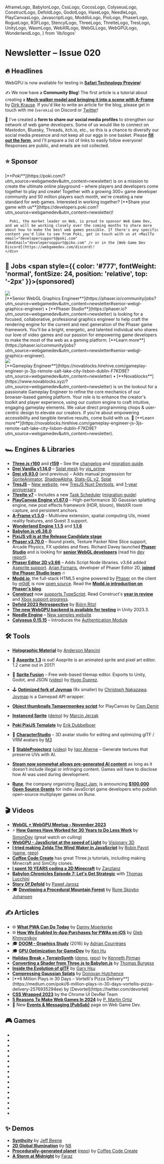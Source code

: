   AframeLogo,
  BabylonLogo,
  CssLogo,
  CocosLogo,
  ColyseusLogo,
  ConstructLogo,
  DefoldLogo,
  GodotLogo,
  HaxeLogo,
  NeedleLogo,
  PlayCanvasLogo,
  JavascriptLogo,
  ModdIoLogo,
  PixiLogo,
  PhaserLogo,
  RogueLogo,
  R3FLogo,
  StencylLogo,
  ThreeLogo,
  ThrelteLogo,
  TresLogo,
  UnityLogo,
  WasmLogo,
  WebXRLogo,
  WebGLLogo,
  WebGPULogo,
  WonderlandLogo,
} from 'lib/logos'

# Newsletter – Issue 020

<SubTitleDate value="2024-01-16" />

<NoBulletListStyles />
<NewsletterStyles />

## 🔥 Headlines

<WebGPULogo /> WebGPU is now available for testing in [**Safari Technology
Preview**](https://webkit.org/blog/14879/webgpu-now-available-for-testing-in-safari-technology-preview/)!

✍️ We now have a **Community Blog**! The first article is a tutorial about creating a <AframeLogo /> [**Mech walker model and bringing it into a scene with A-Frame**](https://www.webgamedev.com/blog/blender-aframe-mech-walker) by [Dirk Krause](https://curious-electric.com/). If you'd like to write an article for the blog, please get in touch with me (`verekia`) on Discord or [Twitter](https://twitter.com/verekia)!

📝 I've created a **form to share our social media profiles** to strengthen our network of web game developers. Some of us would like to connect on Mastodon, Bluesky, Threads, itch.io, etc., so this is a chance to diversify our social media presence and not keep all our eggs in one basket. Please [**fill out the form**](https://forms.gle/8x4RB2cbFxkaBCyH8), and I'll prepare a list of links to easily follow everyone! Responses are public, and emails are not collected.

## ⭐️ Sponsor

<div className="flex flex-col gap-5 mt-5">
  <div className="flex flex-col gap-5 lg:flex-row items-center">
    <div className="mx-auto w-full max-w-[140px] h-full max-h-[140px] flex items-center justify-center">
      <a
        href="https://poki.com/?utm_source=webgamedev&utm_content=newsletter"
        target="_blank"
        rel="noopener"
      >
        <PokiLogo className="w-full max-w-130" />
      </a>
    </div>
    <div>
      [**Poki**](https://poki.com/?utm_source=webgamedev&utm_content=newsletter) is on a mission to
      create the ultimate online playground – where players and developers come together to play and
      create! Together with a growing 300+ game developer community and 50 million players each
      month, we're creating a new standard for web games. Interested in working together? [**Share
      your game with
      us**](https://developers.poki.com?utm_source=webgamedev&utm_content=newsletter)!

      Poki, the market leader on Web, is proud to sponsor Web Game Dev, and we will be working closely over the coming months to share more about how to make the best web games possible. If there's any specific content you'd like to see from Poki, get in touch with us at <MailTo email="developersupport@poki.com" fakeEmail="dovelepersoppurt@piko.com" /> or in the [Web Game Dev Discord](https://webgamedev.com/discord)!
    </div>

  </div>
</div>

## 💼 Jobs <span style={{ color: '#777', fontWeight: 'normal', fontSize: 24, position: 'relative', top: '-2px' }}>(sponsored)</span>

<div className="flex flex-col gap-5 mt-5">
  <div className="flex flex-col gap-5 lg:flex-row items-center">
    <div className="mx-auto w-full max-w-[140px] h-full max-h-[140px] flex items-center justify-center">
      <a href="https://phaser.io?utm_source=webgamedev&utm_content=newsletter" target="_blank" rel="noopener">
        <img src="/partnerships/phaser.webp" className="max-w-[140px] rounded-lg" />
      </a>
    </div>
    <div>
      [**Senior WebGL Graphics Engineer**](https://phaser.io/community/jobs?utm_source=webgamedev&utm_content=newsletter#senior-webgl-graphics-engineer) • [**Phaser Studio**](https://phaser.io?utm_source=webgamedev&utm_content=newsletter) is looking for a focused, collaborative, professional graphics engineer to help craft the rendering engine for the current and next generation of the Phaser game framework. You'll be a bright, energetic, and talented individual who shares our love of video games and our passion for empowering game developers to make the most of the web as a gaming platform. [**Learn more**](https://phaser.io/community/jobs?utm_source=webgamedev&utm_content=newsletter#senior-webgl-graphics-engineer).
    </div>
  </div>

  <div className="flex flex-col gap-5 lg:flex-row items-center">
    <div className="mx-auto w-full max-w-[150px] h-full max-h-[150px] flex items-center justify-center">
    <a href="https://www.novablocks.xyz/?utm_source=webgamedev&utm_content=newsletter" target="_blank" rel="noopener">
      <img src="/partnerships/novablocks-character.webp" className="max-w-[140px] rounded-lg" />
      </a>
    </div>
    <div>
      [**Gameplay Engineer**](https://novablocks.hirehive.com/gameplay-engineer-js-3js-remote-salt-lake-city-lisbon-dublin-F7KD9E?utm_source=webgamedev&utm_content=newsletter) • [**Novablocks**](https://www.novablocks.xyz/?utm_source=webgamedev&utm_content=newsletter) is on the lookout for a passionate Gameplay Engineer to refine the core mechanics of our browser-based gaming platform. Your role is to enhance the creator's toolkit and player experience, using our custom engine to craft intuitive, engaging gameplay elements. We value direct programming chops & user-centric design to elevate our creators. If you're about empowering accessibility and tangible iterative results, come build with us. 🧱 [**Learn more**](https://novablocks.hirehive.com/gameplay-engineer-js-3js-remote-salt-lake-city-lisbon-dublin-F7KD9E?utm_source=webgamedev&utm_content=newsletter).
    </div>
  </div>
</div>

## 🏎 Engines & Libraries

- <ThreeLogo /> [**Three.js r160**](https://twitter.com/threejs/status/1738182616124432699) and
  [**r159**](https://twitter.com/threejs/status/1730234313512206388) – See the
  [changelog](https://github.com/mrdoob/three.js/releases) and [migration
  guide](https://github.com/mrdoob/three.js/wiki/Migration-Guide).
- <ThreeLogo /> [**Drei Vanilla v1.14.0**](https://github.com/pmndrs/drei-vanilla/releases) – [Splat
  mesh](https://github.com/pmndrs/drei-vanilla?tab=readme-ov-file#splat) by
  [vis_prime](https://twitter.com/vis_prime)
- <R3FLogo /> [**Drei v9.93.0**](https://github.com/pmndrs/drei/releases) (and previous) – Adds
  manual progression for [SpriteAnimator](https://twitter.com/netgfx/status/1743305204332736908),
  [ShadowAlpha](https://twitter.com/0xca0a/status/1738494835424694458), [Stats-GL
  v2](https://github.com/pmndrs/drei/pull/1749),
  [Splat](https://twitter.com/0xca0a/status/1731717200577282108)
- <TresLogo /> [**TresJS**](https://tresjs.org/) – [New website](https://tresjs.org/), new [TresJS
  Nuxt Devtools](https://tresjs.org/blog/tres-nuxt-devtools/), and [1-year
  anniversary](https://tresjs.org/blog/tresjs-1-year-anniversary/)
- <ThrelteLogo /> [**Threlte v7**](https://threlte.xyz/) – Includes a new [Task
  Scheduler](https://threlte.xyz/docs/learn/basics/scheduling-tasks) ([migration
  guide](https://threlte.xyz/docs/learn/advanced/migration-guides))
- <PlayCanvasLogo /> [**PlayCanvas Engine
  v1.67.0**](https://github.com/playcanvas/engine/releases/tag/v1.67.0) – High-performance 3D
  Gaussian splatting engine, new post effects framework (HDR, bloom), WebXR room capture, and
  persistent anchors.
- <AframeLogo /> [**A-Frame v1.5.0**](https://github.com/aframevr/aframe/releases/tag/v1.5.0) –
  Multiview extension, spatial computing UIs, mixed reality features, and Quest 3 support.
- <WonderlandLogo /> [**Wonderland Engine 1.1.5**](https://wonderlandengine.com/news/release-1.1.5/)
  and [**1.1.6**](https://wonderlandengine.com/news/release-1.1.6/)
- <BabylonLogo /> [**Babylon.js v6.38.0**](https://github.com/BabylonJS/Babylon.js/releases)
- <PixiLogo /> [**PixiJS v8 is at the Release Candidate
  stage**](https://github.com/pixijs/pixijs/releases)
- <PhaserLogo /> [**Phaser v3.70.0**](https://github.com/photonstorm/phaser/releases) – Round
  pixels, Texture Packer Nine Slice support, Arcade Physics, FX updates and fixes. Richard Davey
  launched [**Phaser Studio**](https://opencoreventures.com/blog/2023-12-phaser-studio-launched/)
  and is looking for [**senior WebGL
  developers**](https://phaser.io/community/jobs?utm_source=webgamedev&utm_content=newsletter#senior-webgl-graphics-engineer)
  (read his [dev report](https://www.patreon.com/posts/phaser-in-2024-94882498)).
- <PhaserLogo /> [**Phaser Editor 2D
  v3.66**](https://phaser.io/news/2024/01/phaser-editor-v366-released) – Adds Script Node libraries.
  v3.64 added [Aseprite
  support](https://phasereditor2d.com/blog/2023/11/phaser-editor-2d-v3640-released-boosting-sprite-animations-hi-aseprite).
  [Arian Fornaris](https://twitter.com/boniatillo_com), developer of Phaser Editor 2D, [**joined the
  Phaser Studio team**](https://www.patreon.com/posts/arian-fornaris-95868577) 🔥
- <ModdIoLogo /> [**Modd.io**](https://www.modd.io/), the full-stack HTML5 engine powered
  by <PhaserLogo /> [Phaser](https://phaser.io/) on the client by
  [m0dE](https://twitter.com/bboym0dE) is now [open source](https://github.com/moddio/moddio2). Read
  the [**Modd.io introduction on Phaser's
  blog**](https://phaser.io/news/2024/01/collaborative-multiplayer-editor).
- <ConstructLogo /> [**Construct**](https://www.construct.net/en) now [supports
  TypeScript](https://www.construct.net/en/blogs/construct-official-blog-1/construct-supports-typescript-1872).
  Read Construct's [**year in
  review**](https://www.construct.net/en/blogs/construct-official-blog-1/construct-2023-year-review-1874)
  and [Xbox support
  progress](https://www.construct.net/en/blogs/ashleys-blog-2/construct-xbox-support-1873).
- <DefoldLogo /> [**Defold 2023
  Retrospective**](https://defold.com/2024/01/04/Defold-in-2023-A-Retrospective/) by [Björn
  Ritzl](https://twitter.com/bjornritzl)
- <UnityLogo /> [**The new WebGPU backend is available for
  testing**](https://forum.unity.com/threads/early-access-to-the-new-webgpu-backend-in-unity-2023-3.1516621/)
  in Unity 2023.3.
- <NeedleLogo /> [**Needle Engine**](https://needle.tools/) – [New samples
  website](https://engine.needle.tools/samples)
- <ColyseusLogo /> [**Colyseus 0.15.15**](https://github.com/colyseus/colyseus/releases) –
  Introduces the [Authentication Module](https://docs.colyseus.io/authentication/module/)

## 🛠 Tools

- <ThreeLogo /> [**Holographic Material**](https://threejs-holographic-material.vercel.app/) by
  [Anderson Mancini](https://andersonmancini.dev/)
- 🎨 [**Aseprite 1.3**](https://blog.aseprite.org/2023/11/27/aseprite-v13/) is out! Aseprite is an animated sprite and pixel art editor. 1.2 came out in 2017!
- 🎨 [**Sprite Fusion**](https://www.spritefusion.com/) – Free web-based tilemap editor. Exports to Unity, Godot, and JSON ([video](https://twitter.com/HugoDuprez/status/1745114947233681477)) by [Hugo Duprez](https://twitter.com/HugoDuprez).
- 🕹 [**Optimized fork of Joymap**](https://github.com/cpojer/joymap) (8x smaller) by [Christoph Nakazawa](https://twitter.com/cpojer). [Joymap](https://github.com/diegodoumecq/joymap) is a Gamepad API wrapper.
- <PlayCanvasLogo /> [**Object thumbnails Tampermonkey
  script**](https://www.youtube.com/watch?v=FIRnQhGauRc) for PlayCanvas by [Cem
  Demir](https://twitter.com/cemdemir)
- <ThreeLogo /> [**Instanced
  Sprite**](https://three-kit.vercel.app/instancedsprite/01-instanced-sprite-mesh/)
  ([demo](https://threlte-35fey9gwu-threlte.vercel.app/examples/extras/animated-instanced-sprite))
  by [Marcin Jerzak](https://twitter.com/jerzakm)
- <PixiLogo /> <PokiIcon className="size-5 inline-block mx-0.5" /> [**Poki PixiJS
  Template**](https://github.com/erikdubbelboer/poki-pixijs-template) by [Erik
  Dubbelboer](https://blog.dubbelboer.com/)
- 🧍 [**CharacterStudio**](https://github.com/m3-org/CharacterStudio) – 3D avatar studio for editing and optimizing glTF / VRM avatars by [M3](https://m3org.com/)
- 🦾 [**StableProjectorz**](https://stableprojectorz.com/) ([video](https://www.youtube.com/watch?v=IXQg0ITHjtw)) by [Igor Aherne](https://www.youtube.com/c/igoraherne) – Generate textures that preserve UVs with AI.

- [**Steam now somewhat allows pre-generated AI content**](https://steamcommunity.com/groups/steamworks/announcements/detail/3862463747997849619) as long as it doesn't include illegal or infringing content. Games will have to disclose how AI was used during development.
- [**Rune**](https://www.rune.ai/), the company organizing [React Jam](https://reactjam.com/), is announcing [**$100.000 Open Source Grants**](https://github.com/rune/rune-multiplayer-web-games/open-source-grant) for indie JavaScript game developers who publish open-source multiplayer games on Rune.

## 🎬 Videos

- <WebGLLogo /> <WebGPULogo /> [**WebGL + WebGPU Meetup - November
  2023**](https://www.youtube.com/watch?v=E8Dc8wp5Cnw)
- ⚡️ [**How Games Have Worked for 30 Years to Do Less Work**](https://www.youtube.com/watch?v=CHYxjpYep_M) by [SimonDev](https://www.youtube.com/@simondev758) (great watch on culling)
- <WebGPULogo /> [**WebGPU - JavaScript at the speed of
  Light**](https://www.youtube.com/watch?v=oAwlk0j5RUM) by [Visionary
  3D](https://www.youtube.com/@3dvisionary)
- <ThreeLogo /> [**I tried making Zelda The Wind Waker in
  JavaScript**](https://www.youtube.com/watch?v=IyAOCwUWkNE) by [Robin
  Payot](https://twitter.com/RobinPayot) ([game](https://wind-waker-js.vercel.app/),
  [repo](https://github.com/Robpayot/zelda-project-public))
- <ThreeLogo /> [**Coffee Code Create**](https://www.youtube.com/@coffeecodecreate) has great
  Three.js tutorials, including making Minecraft and SimCity clones.
- <HaxeLogo /> [**I spent 10 YEARS coding a 2D
  Minecraft**](https://www.youtube.com/watch?v=qQrlXMSbFGI) by
  [Zanzlanz](https://twitter.com/Zanzlanz)
- <BabylonLogo /> [**Babylon Chronicles Episode 7: Let's Get
  Strategic**](https://www.youtube.com/watch?v=nZaa0oM5XoI) with [Thomas
  Lucchini](https://twitter.com/thomlucc)
- <DefoldLogo /> [**Story Of Defold**](https://www.youtube.com/watch?v=jvXXYLCe4Zc) by [Paweł
  Jarosz](https://twitter.com/pawel_developer)
- 🎓 [**Developing a Procedural Mountain Forest**](https://www.youtube.com/watch?v=VxMwggFQRQM) by [Rune Skovbo Johansen](https://twitter.com/runevision)

## ✍️ Articles

- 🌐 [**What PWA Can Do Today**](https://whatpwacando.today/) by [Danny Moerkerke](https://www.dannymoerkerke.com/)
- 🌐 [**How We Enabled In-App Purchases for PWAs on iOS**](https://blog.pwabuilder.com/posts/you-won't-believe-how-we-enabled-in-app-purchases-for-pwas-on-ios/) by [Gleb Khmyznikov](https://twitter.com/khmyznikov)
- 🎓 [**DOOM - Graphics Study**](https://www.adriancourreges.com/blog/2016/09/09/doom-2016-graphics-study/) (2016) by [Adrian Courrèges](https://www.adriancourreges.com/)
- 🎓 [**GPU Optimization for GameDev**](https://gist.github.com/silvesthu/505cf0cbf284bb4b971f6834b8fec93d) by [Ken Hu](https://github.com/silvesthu)
- <R3FLogo /> [**Holiday Break +
  TerrainSynth**](https://kenny.wtf/posts/holiday-break-and-terrain-synth-updates/)
  ([demo](https://terrain-synth.kenny.wtf/), [repo](https://github.com/kenjinp/terrain-synth)) by
  [Kenneth Pirman](https://kenny.wtf/)
- <BabylonLogo /> [**Converting a Shader from Three.js to
  Babylon.js**](https://thomasburgess.dev/Dev+Log/Converting+a+Shader+from+Three.js+to+Babylon.js)
  by [Thomas Burgess](https://twitter.com/JThomasBurgess)
- <BabylonLogo /> [**Inside the Evolution of
  glTF**](https://babylonjs.medium.com/inside-the-evolution-of-gltf-microsoft-babylon-js-collaboration-with-the-khronos-group-c78fda212b7e)
  by [Gary Hsu](https://twitter.com/bghgary)
- <PlayCanvasLogo /> [**Compressing Gaussian
  Splats**](https://blog.playcanvas.com/compressing-gaussian-splats/) by [Donovan
  Hutchence](https://twitter.com/slimbuck7)
- <PlayCanvasLogo />
  <PokiIcon className="size-5 inline-block mx-0.5" /> [**6 Million Plays in 30 Days – Vortelli's
  Pizza
  Delivery**](https://medium.com/poki/6-million-plays-in-30-days-vortellis-pizza-delivery-2576935294ee)
  by [Devortel](https://twitter.com/devortel)
- <CssLogo /> [**CSS Wrapped 2023**](https://developer.chrome.com/blog/css-wrapped-2023) by the
  Chrome UI DevRel Team
- <RogueLogo /> [**5 Reasons To Make Web Games In
  2024**](https://rogueengine.io/blog/5-reasons-to-make-web-games-in-2024) by [P. Martin
  Ortiz](https://twitter.com/BeardScript)
- 📨 New [**Events & Messaging (PubSub)**](https://www.webgamedev.com/code-architecture/events-messaging) page on Web Game Dev.

## 🎮 Games

- <GameRelease
    title="SimplyUp.io"
    url="https://poki.com/en/g/simplyupio"
    developer="Elanra Studios"
    developerUrl="https://elanrastudios.com/"
    description="A multiplayer parkour game"
    EngineIcon={PlayCanvasLogo}
  />
- <GameRelease
    title="Cozy Room Design"
    url="https://poki.com/en/g/cozy-room-design"
    developer="ARF Games"
    developerUrl="https://twitter.com/arfgames"
    description="A cute house decoration game"
    EngineIcon={ConstructLogo}
  />
- <GameRelease
    title="Crazy Bikes"
    url="https://poki.com/en/g/crazy-bikes"
    developer="No Pressure Studios"
    developerUrl="https://www.nopressurestudios.com/"
    description="A motorbike game where you perform tricks in a playground"
    EngineIcon={PlayCanvasLogo}
  />
- <GameRelease
    title="Flip Bros"
    url="https://poki.com/en/g/flip-bros"
    developer="Gametornado"
    developerUrl="https://gametornado.com/"
    description="Take down your enemies by launching yourself at them"
    EngineIcon={ConstructLogo}
  />
- <GameRelease
    title="Level Devil"
    url="https://poki.com/en/g/level-devil"
    developer="Unept"
    developerUrl="https://twitter.com/Unept"
    description="A platformer with levels full of traps"
    EngineIcon={StencylLogo}
  />
- <GameRelease
    title="Cryzen"
    url="https://webgamer.io/en/g/cryzen-io"
    description="A counter-Strike-like FPS"
    EngineIcon={ThreeLogo}
  />
- <GameRelease
    title="Starblast"
    url="https://webgamer.io/en/g/starblast"
    developer="Neuronality"
    developerUrl="https://neuronality.com/"
    EngineIcon={ThreeLogo}
    description="A multiplayer spaceship shooting game"
  />
- <GameRelease
    title="Pipedown"
    url="https://webgamer.io/en/g/pipedown"
    developer="Nik Lever"
    developerUrl="https://twitter.com/NikLever"
    EngineIcon={ThreeLogo}
    description="Solve 3D puzzles by connecting pipes"
  />
- <GameRelease
    title="Conq.io"
    url="https://webgamer.io/en/g/conq-io"
    developer="Modd.io"
    developerUrl="https://www.modd.io/"
    description="A hexagonal tile-based strategy game"
    EngineIcon={GodotLogo}
  />
- <GameRelease
    title="Robocalypse"
    url="https://webgamer.io/en/g/robocalypse"
    developer="Weavers Games"
    developerUrl="https://www.weaversgames.com/"
    description="An adventure game of a robot in an apocalyptic world"
    EngineIcon={BabylonLogo}
  />
- <GameRelease
    title="Mine Blocks"
    url="https://webgamer.io/en/g/mine-blocks"
    developer="Zanzlanz"
    developerUrl="https://twitter.com/Zanzlanz"
    description="A 2D Minecraft-like game"
    EngineIcon={HaxeLogo}
  />
- <GameRelease
    title="Acura: Beat That"
    url="https://playbeatthat.acura.com/"
    developer="Active Theory"
    developerUrl="https://activetheory.net/"
    description="A promotional racing game for Acura"
    EngineIcon={ThreeLogo}
  />
- <GameRelease
    title="Athena Crisis"
    url="https://athenacrisis.com/"
    developer="Nakazawa Tech"
    developerUrl="https://nkzw.tech/"
    description="Modern retro turn-based strategy game now in early access"
    EngineIcon={CssLogo}
  />
- <GameRelease
    title="The Great Gift Hunt"
    url="https://thegreatgifthunt.com/"
    developer="Piotr Obidowski"
    developerUrl="https://twitter.com/pobidowski"
    description="Help Santa find gifts and beat up some zombies"
    EngineIcon={R3FLogo}
  />
- <GameRelease
    title="Seeds of Gomorrah"
    url="https://elzach.itch.io/seeds-of-gomorrah"
    developer="No Artist Available"
    developerUrl="https://twitter.com/NoArtistLeft"
    description="Vampire Survivors-inspired FPS made for a 7-day game jam"
    EngineIcon={NeedleLogo}
  />
- <GameRelease
    title="Reckless Chess"
    url="https://www.recklesschess.com/"
    developer="Weavers Games"
    developerUrl="https://www.weaversgames.com/"
    description="Chess game with a dice roll mechanic twist"
    EngineIcon={JavascriptLogo}
  />

## ✨ Demos

- <ThreeLogo /> [**Synthcity**](https://jeff-beene.com/synthcity/) by [Jeff
  Beene](https://jeff-beene.com/)
- <ThreeLogo /> [**2D Global Illumination**](https://n8python.github.io/2dgi/) by
  [N8](https://twitter.com/N8Programs)
- <ThreeLogo /> [**Procedurally-generated
  planet**](https://dgreenheck.github.io/threejs-procedural-planets/)
  ([repo](https://github.com/dgreenheck/threejs-procedural-planets)) by [Coffee Code
  Create](https://www.youtube.com/@coffeecodecreate)
- <R3FLogo /> [**A Storm at Midnight**](https://7ffjx5-3000.csb.app/) by
  [Faraz](https://twitter.com/CantBeFaraz)

<NewsletterFooter tweetId="WILL_BE_UPDATED_IN_A_MINUTE" />
